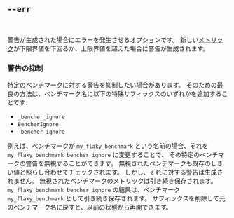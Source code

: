 ## `--err`

<br />

警告が生成された場合にエラーを発生させるオプションです。
新しい[メトリック][metric]が下限界値を下回るか、上限界値を超えた場合に警告が生成されます。

### 警告の抑制
特定のベンチマークに対する警告を抑制したい場合があります。
そのための最良の方法は、ベンチマーク名に以下の特殊サフィックスのいずれかを追加することです:

- `_bencher_ignore`
- `BencherIgnore`
- `-bencher-ignore`

例えば、ベンチマークが `my_flaky_benchmark` という名前の場合、それを `my_flaky_benchmark_bencher_ignore` に変更することで、
その特定のベンチマークの警告を無視することができます。
無視されたベンチマークも既存のしきい値と照らし合わせてチェックされます。
しかし、それに対する警告は生成されません。
無視されたベンチマークのメトリックは引き続き保存されます。
`my_flaky_benchmark_bencher_ignore` の結果は、ベンチマーク `my_flaky_benchmark` として引き続き保存されます。
サフィックスを削除して元のベンチマーク名に戻すと、以前の状態から再開できます。

[metric]: /ja/docs/explanation/benchmarking/#metric
